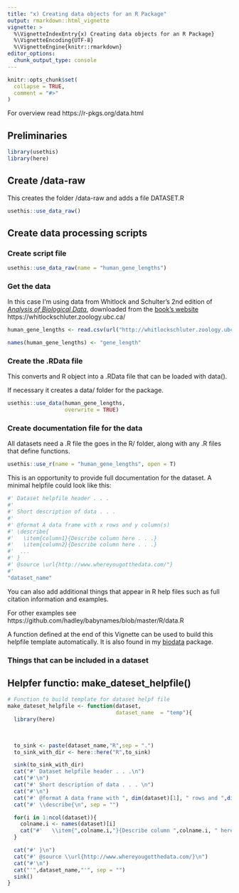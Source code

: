 ```yaml
---
title: "x) Creating data objects for an R Package"
output: rmarkdown::html_vignette
vignette: >
  %\VignetteIndexEntry{x) Creating data objects for an R Package}
  %\VignetteEncoding{UTF-8}
  %\VignetteEngine{knitr::rmarkdown}
editor_options: 
  chunk_output_type: console
---
```


```r
knitr::opts_chunk$set(
  collapse = TRUE,
  comment = "#>"
)
```


For overview read https://r-pkgs.org/data.html

## Preliminaries

```r
library(usethis)
library(here)
```



##  Create  /data-raw

This creates the folder /data-raw and adds a file DATASET.R

```r
usethis::use_data_raw()
```

## Create data processing scripts

### Create script file

```r
usethis::use_data_raw(name = "human_gene_lengths")
```

### Get the data

In this case I'm using data from Whitlock and Schulter's 2nd edition of [*Analysis of Biological Data*](https://www.amazon.com/Analysis-Biological-Data-Michael-Whitlock/dp/0981519407), downloaded from the [book's website](https://whitlockschluter.zoology.ubc.ca/) https://whitlockschluter.zoology.ubc.ca/

```r
human_gene_lengths <- read.csv(url("http://whitlockschluter.zoology.ubc.ca/wp-content/data/chapter04/chap04e1HumanGeneLengths.csv"))

names(human_gene_lengths) <- "gene_length"
```

### Create the .RData file

This converts and R object into a .RData file that can be loaded with data().

If necessary it creates a data/ folder for the package.

```r
usethis::use_data(human_gene_lengths, 
                  overwrite = TRUE)
```

### Create documentation file for the data

All datasets need a .R file the goes in the R/ folder, along with any .R files that define functions.


```r
usethis::use_r(name = "human_gene_lengths", open = T)
```

This is an opportunity  to provide full documentation for the dataset.  A minimal helpfile could look like this:

```r
#' Dataset helpfile header . . .
#'
#' Short description of data . . .
#'
#' @format A data frame with x rows and y column(s)
#' \describe{
#'   \item{column1}{Describe column here . . .}
#'   \item{column2}{Describe column here . . .}
#'  ...
#' }
#' @source \url{http://www.whereyougotthedata.com/"}
#'
"dataset_name"
```

You can also add additional things that appear in R help files such as full citation information and examples.

For other examples see https://github.com/hadley/babynames/blob/master/R/data.R



A function defined at the end of this Vignette can be used to build this helpfile template automatically.  It is also found in my [biodata](https://github.com/brouwern/biodata) package.


### Things that can be included in a dataset






## Helpfer functio: make_dateset_helpfile()

```r
# Function to build template for dataset helpf file
make_dateset_helpfile <- function(dataset,
                                  dataset_name  = "temp"){
  library(here)

  
  
  to_sink <- paste(dataset_name,"R",sep = ".")
  to_sink_with_dir <- here::here("R",to_sink)

  sink(to_sink_with_dir)
  cat("#' Dataset helpfile header . . .\n")
  cat("#'\n")
  cat("#' Short description of data . . . \n")
  cat("#'\n")
  cat("#' @format A data frame with ", dim(dataset)[1], " rows and ",dim(dataset)[2]," column(s)\n", sep = "")
  cat("#' \\describe{\n", sep = "")

  for(i in 1:ncol(dataset)){
    colname.i <- names(dataset)[i]
    cat("#'   \\item{",colname.i,"}{Describe column ",colname.i, " here . . .}\n",sep = "")
  }

  cat("#' }\n")
  cat("#' @source \\url{http://www.whereyougotthedata.com/}\n")
  cat("#'\n")
  cat("'",dataset_name,"'", sep = "")
  sink()
}


```



